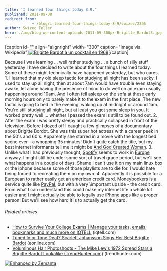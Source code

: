 ```yaml
---
title: 'I learned four things today 8.9.'
published: 2011-09-08
redirect_from: 
            - /blog/i-learned-four-things-today-8-9/swizec/2395
author: Swizec Teller
hero: ./img/blog-wp-content-uploads-2011-09-300px-Brigitte_Bardot3.jpg
---
```

\[caption id="" align="alignright" width="300" caption="Image via Wikipedia"][![Brigitte Bardot à un cocktail en 1968](./img/blog-wp-content-uploads-2011-09-300px-Brigitte_Bardot3.jpg "Brigitte Bardot à un cocktail en 1968")](http://commons.wikipedia.org/wiki/File:Brigitte_Bardot.jpg)\[/caption]

Because I was learning ... well rather studying ... a bunch of silly stuff yesterday I have decided to write about the four things I learned today. Some of these might technically have happened yesterday, but who cares. 1. I learned that my old sleep tactic for studying all night has been sucky. I used to stay up all night, then at about 7am would have trouble even staying awake, let alone having the presence of mind to do well on an exam usually happening around 10am. And I often fell asleep on the sofa at these early morning hours only to barely make it to the exam in the first place. The new tactic is going to bed in the evening, waking up at midnight or around 1am. You're still studying all night, but at least you got some sleep in you. It worked pretty well ... whether I passed the exam is still to be found out. 2. After the exam I was pretty sleepy and practically collapsed in front of the television. Before I dozed off I caught a few glimpses of a documentary about Brigitte Bordot. She was this super hot actress with a career peek in the 50's and 60's. Apparently she starred in a movie with the longest bed scene ever - a whopping 35 minutes! Didn't quite catch the title, but my best internet informants tell me it might be [And God Created Woman](http://en.wikipedia.org/wiki/And_God_Created_Woman_%281956_film%29 "And God Created Woman (1956 film)"). 3. Unlike what I had previously thought, [Spotify](http://en.wikipedia.org/wiki/Spotify "Spotify") seems to work in [Europe](http://en.wikipedia.org/wiki/Europe "Europe") anyway. I might still be under some sort of travel grace period, but we'll see what happens in a couple of days. Shame I can't use it on my main linux box or the iphone because some of those playlists are to die for. I would hate being forced to recreating them on my own. 4. Apparently it is possible for a European to rather easily get an american credit card. Moneybookers is a service quite like [PayPal](http://paypal.com "PayPal"), but with a very \\important upside - the credit card. From what I can understand this could make my internet life a whole lot easier and I might actually be able to legally use iPhone apps like a proper person! But we'll see how hard it is to actually get the card.

###### Related articles

- [How to Survive Your College Exams | Manage your tasks, emails, bookmarks and much more on IQTELL](http://www.iqtell.com/2011/08/how-to-survive-your-college-exams/) (iqtell.com)
- [Tuned In or Tone Deaf? Scarlett Johansson Sings Her Best Brigitte Bardot](http://www.eonline.com/news/the_awful_truth/tuned_in_tone_deaf_scarlett_johansson/262251?cmpid=rss-000000-rssfeed-365-topstories) (eonline.com)
- [Voluminous Hair Photoshoots - The Mike Lewis 1972 Spread Stars a Brigitte Bardot Lookalike (TrendHunter.com)](http://www.trendhunter.com/trends/mike-lewis-1972) (trendhunter.com)

[![Enhanced by Zemanta](http://img.zemanta.com/zemified_e.png?x-id=a0ee10eb-1c0e-4a80-850f-709b7001ab39)](http://www.zemanta.com/ "Enhanced by Zemanta")